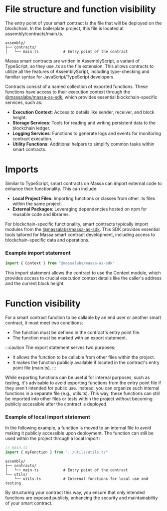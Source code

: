 # File structure and function visibility

The entry point of your smart contract is the file that will be deployed on the blockchain. In the boilerplate project, this file is located at assembly/contracts/main.ts.

```shell
assembly/
├── contracts/
│   └── main.ts           # Entry point of the contract
```

Massa smart contracts are written in AssemblyScript, a variant of TypeScript, so they use .ts as the file extension. This allows contracts to utilize all the features of AssemblyScript, including type-checking and familiar syntax for JavaScript/TypeScript developers.

Contracts consist of a named collection of exported functions. These functions have access to their execution context through the [@massalabs/massa-as-sdk](https://github.com/massalabs/massa-as-sdk), which provides essential blockchain-specific services, such as:

- **Execution Context**: Access to details like sender, receiver, and block height.
- **Storage Services**: Tools for reading and writing persistent data to the blockchain ledger.
- **Logging Services**: Functions to generate logs and events for monitoring contract execution.
- **Utility Functions**: Additional helpers to simplify common tasks within smart contracts.

# Imports
Similar to TypeScript, smart contracts on Massa can import external code to enhance their functionality. This can include:

- **Local Project Files**: Importing functions or classes from other .ts files within the same project.
- **External Packages**: Leveraging dependencies hosted on npm for reusable code and libraries.

For blockchain-specific functionality, smart contracts typically import modules from the [@massalabs/massa-as-sdk](https://github.com/massalabs/massa-as-sdk). This SDK provides essential tools tailored for Massa smart contract development, including access to blockchain-specific data and operations.

### Example import statement
```ts
import { Context } from "@massalabs/massa-as-sdk"
```
This import statement allows the contract to use the Context module, which provides access to crucial execution context details like the caller's address and the current block height.


# Function visibility

For a smart contract function to be callable by an end user or another smart contract, it must meet two conditions:

- The function must be defined in the contract's entry point file.
- The function must be marked with an export statement.

:::caution
 The export statement serves two purposes:
- It allows the function to be callable from other files within the project.
- It makes the function publicly available if located in the contract's entry point file (main.ts).
:::

While exporting functions can be useful for internal purposes, such as testing, it's advisable to avoid exporting functions from the entry point file if they aren't intended for public use. Instead, you can organize such internal functions in a separate file (e.g., utils.ts). This way, these functions can still be imported into other files or tests within the project without becoming publicly accessible after the contract is deployed.

### Example of local import statement
In the following example, a function is moved to an internal file to avoid making it publicly accessible upon deployment. The function can still be used within the project through a local import:
```ts
// main.ts 
import { myFunction } from "../utils/utils.ts"
```

```shell
assembly/
├── contracts/
│   └── main.ts           # Entry point of the contract
└── utils/
    └── utils.ts          # Internal functions for local use and testing
```

By structuring your contract this way, you ensure that only intended functions are exposed publicly, enhancing the security and maintainability of your smart contract.